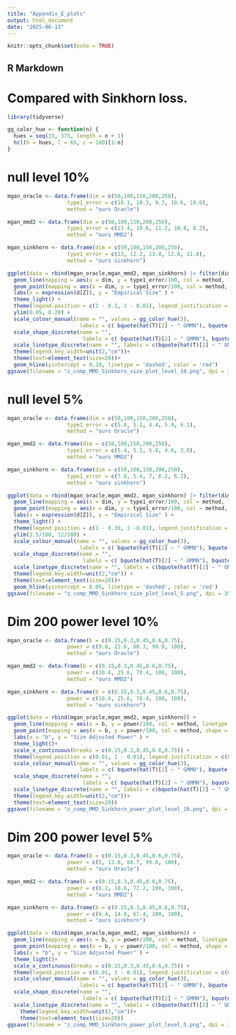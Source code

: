 ```yaml
---
title: "Appendix_E_plots"
output: html_document
date: "2025-06-13"
---
```


```r
knitr::opts_chunk$set(echo = TRUE)
```

## R Markdown


# Compared with Sinkhorn loss.


```r
library(tidyverse)
```

```r
gg_color_hue <- function(n) {
  hues = seq(15, 375, length = n + 1)
  hcl(h = hues, l = 65, c = 100)[1:n]
}
```

# null level 10%
```r
mgan_oracle <- data.frame(dim = c(50,100,150,200,250),
                   type1_error = c(10.1, 10.3, 9.3, 10.6, 10.6),
                   method = "ours Oracle")

mgan_mmd2 <- data.frame(dim = c(50,100,150,200,250),
                   type1_error = c(11.4, 10.6, 11.2, 10.8, 8.2),
                   method = "ours MMD2")

mgan_sinkhorn <- data.frame(dim = c(50,100,150,200,250),
                   type1_error = c(13, 12.2, 13.8, 12.6, 11.8),
                   method = "ours sinkhorn")
```

```r
ggplot(data = rbind(mgan_oracle,mgan_mmd2, mgan_sinkhorn) |> filter(dim != 250) ) +
  geom_line(mapping = aes(x = dim, y = type1_error/100, col = method, linetype =  method)) +
  geom_point(mapping = aes(x = dim, y = type1_error/100, col = method, shape = method), size=3) +
  labs(x = expression(d[Z]), y = "Empirical Size" ) +
  theme_light() +
  theme(legend.position = c(1 - 0.3, 1 - 0.01), legend.justification = c(0.01, 1 - 0.01))+
  ylim(0.05, 0.20) + 
  scale_colour_manual(name = "", values = gg_color_hue(3), 
                       labels = c( bquote(hat(T)[2] ~ " GMMN"), bquote(hat(T)[2] ~ " oracle"), bquote(hat(T)[2] ~ " GANs") ) ) +
  scale_shape_discrete(name = "", 
                        labels = c( bquote(hat(T)[2] ~ " GMMN"), bquote(hat(T)[2] ~ " oracle"), bquote(hat(T)[2] ~ " GANs") ) )+
  scale_linetype_discrete(name = "", labels = c(bquote(hat(T)[2] ~ " GMMN"), bquote(hat(T)[2] ~ " oracle"), bquote(hat(T)[2] ~ " GANs") ))+
  theme(legend.key.width=unit(2,"cm"))+
  theme(text=element_text(size=20))+
  geom_hline(yintercept = 0.10, linetype = 'dashed', color = 'red')
ggsave(filename = "z_comp_MMD_Sinkhorn_size_plot_level_10.png", dpi = 350 )
```

# null level 5%
```r
mgan_oracle <- data.frame(dim = c(50,100,150,200,250),
                   type1_error = c(5.8, 5.2, 4.4, 5.9, 6.1),
                   method = "ours Oracle")

mgan_mmd2 <- data.frame(dim = c(50,100,150,200,250),
                   type1_error = c(5.4, 5.2, 5.8, 4.6, 3.8),
                   method = "ours MMD2")

mgan_sinkhorn <- data.frame(dim = c(50,100,150,200,250),
                   type1_error = c(7.8, 5.4, 7, 6.2, 6.2),
                   method = "ours sinkhorn")
```

```r
ggplot(data = rbind(mgan_oracle,mgan_mmd2, mgan_sinkhorn) |> filter(dim != 250)) +
  geom_line(mapping = aes(x = dim, y = type1_error/100, col = method, linetype = method)) +
  geom_point(mapping = aes(x = dim, y = type1_error/100, col = method, shape = method), size=3) +
  labs(x = expression(d[Z]), y = "Empirical Size" ) +
  theme_light() +
  theme(legend.position = c(1 - 0.30, 1 -0.01), legend.justification = c(0.01, 1 -0.01))+
  ylim(2.5/100, 12/100) + 
  scale_colour_manual(name = "", values = gg_color_hue(3), 
                       labels = c( bquote(hat(T)[2] ~ " GMMN"), bquote(hat(T)[2] ~ " oracle"), bquote(hat(T)[2] ~ " GANs") ) ) +
  scale_shape_discrete(name = "", 
                        labels = c( bquote(hat(T)[2] ~ " GMMN"), bquote(hat(T)[2] ~ " oracle"), bquote(hat(T)[2] ~ " GANs") ) )+
  scale_linetype_discrete(name = "", labels = c(bquote(hat(T)[2] ~ " GMMN"), bquote(hat(T)[2] ~ " oracle"), bquote(hat(T)[2] ~ " GANs") ))+
  theme(legend.key.width=unit(2,"cm")) +
  theme(text=element_text(size=20))+
  geom_hline(yintercept = 0.05, linetype = 'dashed', color = 'red')
ggsave(filename = "z_comp_MMD_Sinkhorn_size_plot_level_5.png", dpi = 350 )
```

# Dim 200 power level 10%

```r
mgan_oracle <- data.frame(b = c(0.15,0.3,0.45,0.6,0.75),
                   power = c(9.8, 22.6, 80.3, 99.8, 100),
                   method = "ours Oracle")

mgan_mmd2 <- data.frame(b = c(0.15,0.3,0.45,0.6,0.75),
                   power = c(10.6, 25.6, 78.4, 100, 100),
                   method = "ours MMD2")

mgan_sinkhorn <- data.frame(b = c(0.15,0.3,0.45,0.6,0.75),
                   power = c(10.6, 25.6, 78.4, 100, 100),
                   method = "ours sinkhorn")
```

```r
ggplot(data = rbind(mgan_oracle,mgan_mmd2, mgan_sinkhorn)) +
  geom_line(mapping = aes(x = b, y = power/100, col = method, linetype = method)) +
  geom_point(mapping = aes(x = b, y = power/100, col = method, shape = method), size=3) +
  labs(x = "b", y = "Size Adjusted Power" ) +
  theme_light()+
  scale_x_continuous(breaks = c(0.15,0.3,0.45,0.6,0.75)) + 
  theme(legend.position = c(0.01, 1 - 0.01), legend.justification = c(0.01, 1 - 0.01)) + 
  scale_colour_manual(name = "", values = gg_color_hue(3), 
                       labels = c( bquote(hat(T)[2] ~ " GMMN"), bquote(hat(T)[2] ~ " oracle"), bquote(hat(T)[2] ~ " GANs") ) ) +
  scale_shape_discrete(name = "", 
                        labels = c( bquote(hat(T)[2] ~ " GMMN"), bquote(hat(T)[2] ~ " oracle"), bquote(hat(T)[2] ~ " GANs") ) )+
  scale_linetype_discrete(name = "", labels = c(bquote(hat(T)[2] ~ " GMMN"), bquote(hat(T)[2] ~ " oracle"), bquote(hat(T)[2] ~ " GANs") ))+
  theme(legend.key.width=unit(2,"cm"))+
  theme(text=element_text(size=20))
ggsave(filename = "z_comp_MMD_Sinkhorn_power_plot_level_10.png", dpi = 350 )
```
# Dim 200 power level 5%

```r

mgan_oracle <- data.frame(b = c(0.15,0.3,0.45,0.6,0.75),
                   power = c(5, 13.8, 68.7, 99.8, 100),
                   method = "ours Oracle")

mgan_mmd2 <- data.frame(b = c(0.15,0.3,0.45,0.6,0.75),
                   power = c(6.2, 18.6, 72.2, 100, 100),
                   method = "ours MMD2")

mgan_sinkhorn <- data.frame(b = c(0.15,0.3,0.45,0.6,0.75),
                   power = c(6.4, 14.8, 67.4, 100, 100),
                   method = "ours sinkhorn")
```

```r
ggplot(data = rbind(mgan_oracle,mgan_mmd2, mgan_sinkhorn)) +
  geom_line(mapping = aes(x = b, y = power/100, col = method, linetype = method)) +
  geom_point(mapping = aes(x = b, y = power/100, col = method, shape = method), size=3) +
  labs(x = "b", y = "Size Adjusted Power" ) +
  theme_light()+
  scale_x_continuous(breaks = c(0.15,0.3,0.45,0.6,0.75)) + 
  theme(legend.position = c(0.01, 1 - 0.01), legend.justification = c(0.01, 1 - 0.01)) + 
  scale_colour_manual(name = "", values = gg_color_hue(3), 
                       labels = c( bquote(hat(T)[2] ~ " GMMN"), bquote(hat(T)[2] ~ " oracle"), bquote(hat(T)[2] ~ " GANs") ) ) +
  scale_shape_discrete(name = "", 
                        labels = c( bquote(hat(T)[2] ~ " GMMN"), bquote(hat(T)[2] ~ " oracle"), bquote(hat(T)[2] ~ " GANs") ) )+
  scale_linetype_discrete(name = "", labels = c(bquote(hat(T)[2] ~ " GMMN"), bquote(hat(T)[2] ~ " oracle"), bquote(hat(T)[2] ~ " GANs") ))+
    theme(legend.key.width=unit(2,"cm"))+
    theme(text=element_text(size=20))
ggsave(filename = "z_comp_MMD_Sinkhorn_power_plot_level_5.png", dpi = 350 )
```